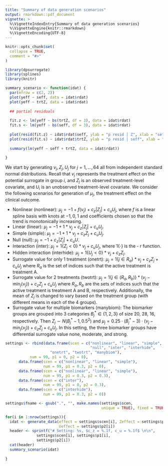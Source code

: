 ```yaml
---
title: "Summary of data generation scenarios"
output: rmarkdown::pdf_document
vignette: >
  %\VignetteIndexEntry{Summary of data generation scenarios}
  %\VignetteEngine{knitr::rmarkdown}
  %\VignetteEncoding{UTF-8}
---
```


```r
knitr::opts_chunk$set(
  collapse = TRUE,
  comment = "#>"
)
```

```r
library(dpsurrogate)
library(splines)
library(knitr)

summary_scenario <- function(idat) {
  par(mfrow = c(2, 2))
  plot(yeff ~ seff, data = idat$rdat)
  plot(yeff ~ trtZ, data = idat$rdat)
  
  ## partial residuals
  
  fit.z <- lm(yeff ~ bs(trtZ, df = 3), data = idat$rdat)
  fit.s <- lm(yeff ~ bs(seff, df = 3), data = idat$rdat)
  
  plot(resid(fit.z) ~ idat$rdat$seff, ylab = "p resid | Z", xlab = "seff")
  plot(resid(fit.s) ~ idat$rdat$trtZ, ylab = "p resid | seff", xlab = "trtZ")
  
  summary(lm(yeff ~ seff + trtZ, data = idat$rdat))
  
}

```

We start by generating $\nu_j, Z_j, U_j$ for $j = 1, \ldots, 64$ all from independent standard normal distributions. Recall that $\nu_j$ represents the treatment effect on the potential surrogate in group $i$, and $Z_j$ is an observed treatment-level covariate, and $U_i$ is an unobserved treatment-level covariate. We consider the following scenarios for generation of $\mu_j$, the treatment effect on the clinical outcome. 

- Nonlinear (nonlinear): $\mu_j = -1 + f(\nu_j) + c_z |Z_j| + c_u U_j$, where $f$ is a linear spline basis with knots at $-1, 0, 1$ and coefficients chosen so that the trend is monotonically increasing.
- Linear (linear): $\mu_j = -1 + 1* \nu_j + c_z |Z_j| + c_u U_j$.
- Simple (simple): $\mu_j = -1 + 1* \nu_j + c_z Z_j + c_u U_j$.
- Null (null): $\mu_j = -1 +  c_z |Z_j| + c_u U$.
- Interaction (inter): $\mu_j = 1\{Z_j < 0\} * \nu_j + c_u U_j$, where $1\{\cdot\}$ is the - r function. 
- Hidden interaction (interhide): $\mu_j = 1\{U_j < 0\} * \nu_j + c_z Z_j$. 
- Surrogate value for only 1 treatment (onetrt): $\mu_j = 1\{j\in R_a\} * \nu_j + c_z Z_j + c_u U_j$ where $R_a$ is the set of indices such that the active treatment is treatment A.
- Surrogate value for 2 treatments (twotrt): $\mu_j = 1\{j\in (R_a, R_b)\} * (\nu_j - \min_j(\nu_j)) + c_z Z_j + c_u U_j$ where $R_a, R_b$ are the sets of indices such that the active treatment is treatment A and B, respectively. Additionally, the mean of $Z_j$ is changed to vary based on the treatment group (with different means in each of the 4 groups). 
- Surrogate value for multiple biomarkers (manybiom): The biomarker groups are grouped into 3 categories $B^*_j \in \{1, 2, 3\}$ of size 20, 28, 16, respectively. Then $Z_j \sim N(B^*_j - 1, 0.5^2)$ and $\mu_j = 0.25 \cdot (B^*_j - 3) \cdot (\nu_j - \min_j(\nu_j)) + c_z Z_j + c_u U_j$. In this setting, the three biomarker groups have differential surrogate value none, moderate, and strong. 

```r


settings <- rbind(data.frame(scen = c("nonlinear", "linear", "simple", 
                                      "null", "inter", "interhide",
                    "onetrt", "twotrt", "manybiom"),
           num = 99, p1 = 0, p2 = 0),
      data.frame(scen = c("nonlinear", "linear", "simple"),
                 num = 99, p1 = 0.3, p2 = 0),
      data.frame(scen = c("nonlinear", "linear", "simple"),
                 num = 99, p1 = 0.3, p2 = 0.3),
      data.frame(scen = c("inter"),
                 num = 99, p1 = 0, p2 = 0.3),
      data.frame(scen = c("interhide"),
                 num = 99, p1 = 0.3, p2 = 0))

settings$fname <- gsub(".", "", make.names(settings$scen, 
                                           unique = TRUE), fixed = TRUE)

for(i in 1:nrow(settings)){
  idat <- generate_data(effect = settings$scen[i], Zeffect = settings$p1[i], 
                        Ueffect = settings$p2[i])
  header <- sprintf("# Setting: %s, $c_z = %.1f, c_u = %.1f$ \n\n", 
              settings$scen[i], settings$p1[i], 
              settings$p2[i])
  cat(header)
  summary_scenario(idat)
  
}

```
